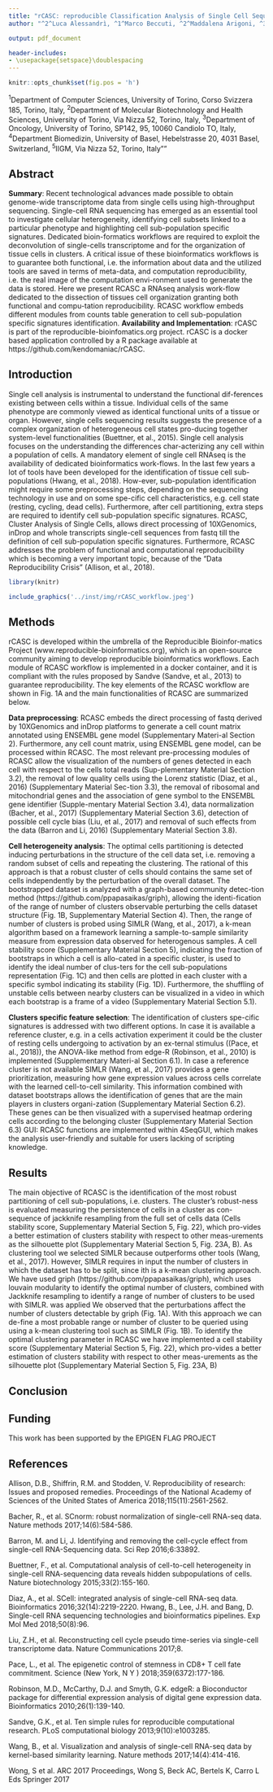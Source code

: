 ```yaml
---
title: "rCASC: reproducible Classification Analysis of Single Cell Sequencing Data"
author: "^2^Luca Alessandrì, ^1^Marco Beccuti, ^2^Maddalena Arigoni, ^3^Martina Olivero, ^1^Greta Romano, ^4^Gennaro De Libero, ^5^Luigia Pace, ^1^Francesca Cordero and ^2^Raffaele A Calogero"

output: pdf_document

header-includes:
- \usepackage{setspace}\doublespacing
---
```


```r
knitr::opts_chunk$set(fig.pos = 'h')
```

\fontsize{8}{8}\selectfont
^1^Department of Computer Sciences, University of Torino, Corso Svizzera 185, Torino, Italy,
^2^Department of Molecular Biotechnology and Health Sciences, University of Torino, Via Nizza 52, Torino, Italy,
^3^Department of Oncology, University of Torino, SP142, 95, 10060 Candiolo TO, Italy, 
^4^Department Biomedizin, University of Basel, Hebelstrasse 20, 4031 Basel, Switzerland, 
^5^IIGM, Via Nizza 52, Torino, Italy""
\fontsize{10}{10}\selectfont

## Abstract
**Summary**: Recent technological advances made possible to obtain genome-wide transcriptome data from single cells using high-throughput sequencing. Single-cell RNA sequencing has emerged as an essential tool to investigate cellular heterogeneity, identifying cell subsets linked to a particular phenotype and highlighting cell sub-population specific signatures. Dedicated bioin-formatics workflows are required to exploit the deconvolution of single-cells transcriptome and for the organization of tissue cells in clusters. A critical issue of these bioinformatics workflows is to guarantee both functional, i.e. the information about data and the utilized tools are saved in terms of meta-data, and computation reproducibility, i.e. the real image of the computation envi-ronment used to generate the data is stored. Here we present RCASC a RNAseq analysis work-flow dedicated to the dissection of tissues cell organization granting both functional and compu-tation reproducibility. 
RCASC workflow embeds different modules from counts table generation to cell sub-population specific signatures identification.
**Availability and Implementation**: rCASC is part of the reproducible-bioinfomatics.org project. rCASC is a docker based application controlled by a R package available at https://github.com/kendomaniac/rCASC. 

## Introduction 
Single cell analysis is instrumental to understand the functional dif-ferences existing between cells within a tissue. Individual cells of the same phenotype are commonly viewed as identical functional units of a tissue or organ. However, single cells sequencing results suggests the presence of a complex organization of heterogeneous cell states pro-ducing together system-level functionalities (Buettner, et al., 2015). Single cell analysis focuses on the understanding the differences char-acterizing any cell within a population of cells. A mandatory element of single cell RNAseq is the availability of dedicated bioinformatics work-flows. In the last few years a lot of tools have been developed for the identification of tissue cell sub-populations (Hwang, et al., 2018). How-ever, sub-population identification might require some preprocessing steps, depending on the sequencing technology in use and on some spe-cific cell characteristics, e.g. cell state (resting, cycling, dead cells). Furthermore, after cell partitioning, extra steps are required to identify cell sub-population specific signatures. RCASC, Cluster Analysis of Single Cells, allows direct processing of 10XGenomics, inDrop and whole transcripts single-cell sequences from fastq till the definition of cell sub-population specific signatures. Furthermore, RCASC addresses the problem of functional and computational reproducibility which is becoming a very important topic, because of the “Data Reproducibility Crisis” (Allison, et al., 2018).

```r
library(knitr)

include_graphics('../inst/img/rCASC_workflow.jpeg')

```


## Methods
rCASC is developed within the umbrella of the Reproducible Bioinfor-matics Project (www.reproducible-bioinformatics.org), which is an open-source community aiming to develop reproducible bioinformatics workflows. Each module of RCASC workflow is implemented in a docker container, and it is compliant with the rules proposed by Sandve (Sandve, et al., 2013) to guarantee reproducibility. The key elements of the RCASC workflow are shown in Fig. 1A and the main functionalities of RCASC are summarized below. 



**Data preprocessing**: RCASC embeds the direct processing of fastq derived by 10XGenomics and inDrop platforms to generate a cell count matrix annotated using ENSEMBL gene model (Supplementary Materi-al Section 2). Furthermore, any cell count matrix, using ENSEMBL gene model, can be processed within RCASC. The most relevant pre-processing modules of RCASC allow the visualization of the numbers of genes detected in each cell with respect to the cells total reads (Sup-plementary Material Section 3.2), the removal of low quality cells using the Lorenz statistic (Diaz, et al., 2016) (Supplementary Material Sec-tion 3.3), the removal of ribosomal and mitochondrial genes and the association of gene symbol to the ENSEMBL gene identifier (Supple-mentary Material Section 3.4), data normalization (Bacher, et al., 2017) (Supplementary Material Section 3.6), detection of possible cell cycle bias (Liu, et al., 2017) and removal of such effects from the data (Barron and Li, 2016) (Supplementary Material Section 3.8). 



**Cell heterogeneity analysis**: The optimal cells partitioning is detected inducing perturbations in the structure of the cell data set, i.e. removing a random subset of cells and repeating the clustering. The rational of this approach is that a robust cluster of cells should contains the same set of cells independently by the perturbation of the overall dataset. The bootstrapped dataset is analyzed with a graph-based community detec-tion method (https://github.com/ppapasaikas/griph), allowing the identi-fication of the range of number of clusters observable perturbing the cells dataset structure (Fig. 1B, Supplementary Material Section 4). Then, the range of number of clusters is probed using SIMLR (Wang, et al., 2017), a k-mean algorithm based on a framework learning a sample-to-sample similarity measure from expression data observed for heterogenous samples. A cell stability score (Supplementary Material Section 5), indicating the fraction of bootstraps in which a cell is allo-cated in a specific cluster, is used to identify the ideal number of clus-ters for the cell sub-populations representation (Fig. 1C) and then cells are plotted in each cluster with a specific symbol indicating its stability (Fig. 1D). Furthermore, the shuffling of unstable cells between nearby clusters can be visualized in a video in which each bootstrap is a frame of a video (Supplementary Material Section 5.1). 



**Clusters specific feature selection**: The identification of clusters spe-cific signatures is addressed with two different options. In case it is available a reference cluster, e.g. in a cells activation experiment it could be the cluster of resting cells undergoing to activation by an ex-ternal stimulus ((Pace, et al., 2018)), the ANOVA-like method from edge-R (Robinson, et al., 2010) is implemented (Supplementary Materi-al Section 6.1). In case a reference cluster is not available SIMLR (Wang, et al., 2017) provides a gene prioritization, measuring how gene expression values across cells correlate with the learned cell-to-cell similarity. This information combined with dataset bootstraps allows the identification of genes that are the main players in clusters organi-zation (Supplementary Material Section 6.2). These genes can be then visualized with a supervised heatmap ordering cells according to the belonging cluster (Supplementary Material Section 6.3) 
GUI: RCASC functions are implemented within 4SeqGUI, which makes the analysis user-friendly and suitable for users lacking of scripting knowledge. 


##	Results
The main objective of RCASC is the identification of the most robust partitioning of cell sub-populations, i.e. clusters. The cluster’s robust-ness is evaluated measuring the persistence of cells in a cluster as con-sequence of jackknife resampling from the full set of cells data (Cells stability score, Supplementary Material Section 5, Fig. 22), which pro-vides a better estimation of clusters stability with respect to other meas-urements as the silhouette plot (Supplementary Material Section 5, Fig. 23A, B). As clustering tool we selected SIMLR because outperforms other tools (Wang, et al., 2017). However, SIMLR requires in input the number of clusters in which the dataset has to be split, since ith is a k-mean clustering approach. We have used griph (https://github.com/ppapasaikas/griph), which uses louvain modularity to identify the optimal number of clusters, combined with Jackknife resampling to identify a range of number of clusters to be used with SIMLR.
was applied We observed that the perturbations affect the number of clusters detectable by griph (Fig. 1A). With this approach we can de-fine a most probable range or number of cluster to be queried using using a k-mean clustering tool such as SIMLR (Fig. 1B). To identify the optimal clustering parameter in RCASC we have implemented a cell stability score (Supplementary Material Section 5, Fig. 22), which pro-vides a better estimation of clusters stability with respect to other meas-urements as the silhouette plot (Supplementary Material Section 5, Fig. 23A, B)


## Conclusion


## Funding
This work has been supported by the EPIGEN FLAG PROJECT


## References

Allison, D.B., Shiffrin, R.M. and Stodden, V. Reproducibility of research: Issues and proposed remedies. Proceedings of the National Academy of Sciences of the United States of America 2018;115(11):2561-2562.

Bacher, R., et al. SCnorm: robust normalization of single-cell RNA-seq data. Nature methods 2017;14(6):584-586.

Barron, M. and Li, J. Identifying and removing the cell-cycle effect from single-cell RNA-Sequencing data. Sci Rep 2016;6:33892.

Buettner, F., et al. Computational analysis of cell-to-cell heterogeneity in single-cell RNA-sequencing data reveals hidden subpopulations of cells. Nature biotechnology 2015;33(2):155-160.

Diaz, A., et al. SCell: integrated analysis of single-cell RNA-seq data. Bioinformatics 2016;32(14):2219-2220.
Hwang, B., Lee, J.H. and Bang, D. Single-cell RNA sequencing technologies and bioinformatics pipelines. Exp Mol Med 2018;50(8):96.

Liu, Z.H., et al. Reconstructing cell cycle pseudo time-series via single-cell transcriptome data. Nature Communications 2017;8.

Pace, L., et al. The epigenetic control of stemness in CD8+ T cell fate commitment. Science (New York, N Y ) 2018;359(6372):177-186.

Robinson, M.D., McCarthy, D.J. and Smyth, G.K. edgeR: a Bioconductor package for differential expression analysis of digital gene expression data. Bioinformatics 2010;26(1):139-140.

Sandve, G.K., et al. Ten simple rules for reproducible computational research. PLoS computational biology 2013;9(10):e1003285.

Wang, B., et al. Visualization and analysis of single-cell RNA-seq data by kernel-based similarity learning. Nature methods 2017;14(4):414-416.

Wong, S et al. ARC 2017 Proceedings, Wong S, Beck AC, Bertels K, Carro L Eds Springer 2017



